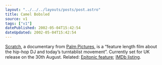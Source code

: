 ```yaml
---
layout: "../../../layouts/posts/post.astro"
title: Camel Bobsled
source: v1
tags: ["v1"]
datePublished: 2002-05-04T15:42:54
dateUpdated: 2002-05-04T15:42:54
---
```


[Scratch][1], a documentary from [Palm Pictures][2], is a &#8220;feature length film about the hip-hop DJ and today&#8217;s turntablist movement&#8221;. Currently set for UK release on the 30th August. Related: [Epitonic feature][3]; [IMDb listing][4].

[1]: http://www.scratchmovie.com/ "Scratch documentary: official website"
[2]: http://www.palmpictures.com/ "Palm Pictures: website"
[3]: http://www.epitonic.com/extra/scratch/ "Epitonic feature on Scratch"
[4]: http://uk.imdb.com/Title?0143861 "IMDb listing for Scratch"
